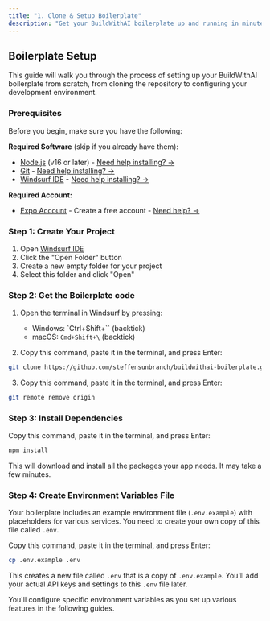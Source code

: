 ```yaml
---
title: "1. Clone & Setup Boilerplate"
description: "Get your BuildWithAI boilerplate up and running in minutes"
---
```


## Boilerplate Setup

This guide will walk you through the process of setting up your BuildWithAI boilerplate from scratch, from cloning the repository to configuring your development environment.

### Prerequisites

Before you begin, make sure you have the following:

**Required Software** (skip if you already have them):
- [Node.js](https://nodejs.org/en/download) (v16 or later) - [Need help installing? →](/quickstart/setup-nodejs)
- [Git](https://git-scm.com/downloads) - [Need help installing? →](/quickstart/setup-git)
- [Windsurf IDE](https://windsurf.com/download/editor) - [Need help installing? →](/quickstart/setup-windsurf)

**Required Account:**
- [Expo Account](https://expo.dev/signup) - Create a free account - [Need help? →](/quickstart/setup-expo-account)

### Step 1: Create Your Project

1. Open [Windsurf IDE](https://windsurf.com/download/editor)
2. Click the "Open Folder" button
3. Create a new empty folder for your project
4. Select this folder and click "Open"

### Step 2: Get the Boilerplate code

1. Open the terminal in Windsurf by pressing:
   - Windows: `Ctrl+Shift+\`` (backtick)
   - macOS: `Cmd+Shift+\` (backtick)

2. Copy this command, paste it in the terminal, and press Enter:

```bash
git clone https://github.com/steffensunbranch/buildwithai-boilerplate.git .
```

3. Copy this command, paste it in the terminal, and press Enter:

```bash
git remote remove origin
```

### Step 3: Install Dependencies

Copy this command, paste it in the terminal, and press Enter:

```bash
npm install
```

This will download and install all the packages your app needs. It may take a few minutes.

### Step 4: Create Environment Variables File

Your boilerplate includes an example environment file (`.env.example`) with placeholders for various services. You need to create your own copy of this file called `.env`.

Copy this command, paste it in the terminal, and press Enter:

```bash
cp .env.example .env
```

This creates a new file called `.env` that is a copy of `.env.example`. You'll add your actual API keys and settings to this `.env` file later.

<Info>
  You'll configure specific environment variables as you set up various features in the following guides.
</Info>
